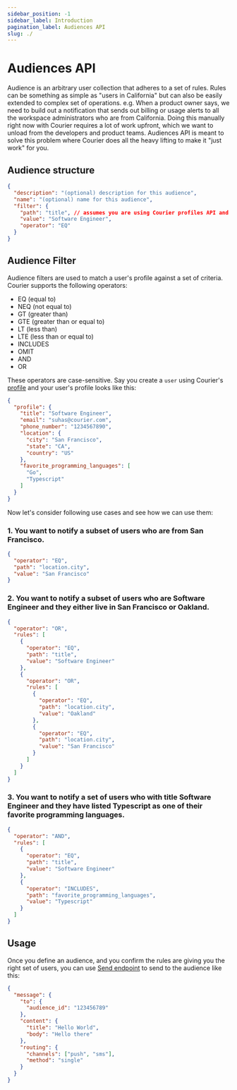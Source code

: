 ```yaml
---
sidebar_position: -1
sidebar_label: Introduction
pagination_label: Audiences API
slug: ./
---
```


# Audiences API

Audience is an arbitrary user collection that adheres to a set of rules. Rules can be something as simple as "users in California" but can also be easily extended to complex set of operations. e.g. When a product owner says, we need to build out a notification that sends out billing or usage alerts to all the workspace administrators who are from California. Doing this manually right now with Courier requires a lot of work upfront, which we want to unload from the developers and product teams. Audiences API is meant to solve this problem where Courier does all the heavy lifting to make it "just work" for you.

## Audience structure

```json
{
  "description": "(optional) description for this audience",
  "name": "(optional) name for this audience",
  "filter": {
    "path": "title", // assumes you are using Courier profiles API and your user has title field
    "value": "Software Engineer",
    "operator": "EQ"
  }
}
```

## Audience Filter
Audience filters are used to match a user's profile against a set of criteria. Courier supports the following operators:
- EQ (equal to)
- NEQ (not equal to)
- GT (greater than)
- GTE (greater than or equal to)
- LT (less than)
- LTE (less than or equal to)
- INCLUDES
- OMIT
- AND
- OR

These operators are case-sensitive. Say you create a `user` using Courier's [profile](../../reference/profiles/intro.mdx) and your user's profile looks like this:

```json
{
  "profile": {
    "title": "Software Engineer",
    "email": "suhas@courier.com",
    "phone_number": "1234567890",
    "location": {
      "city": "San Francisco",
      "state": "CA",
      "country": "US"
    },
    "favorite_programming_languages": [
      "Go",
      "Typescript"
    ]
  }
}
```

Now let's consider following use cases and see how we can use them:

### 1. You want to notify a subset of users who are from San Francisco.
```json
{
  "operator": "EQ",
  "path": "location.city",
  "value": "San Francisco"
}
```

### 2. You want to notify a subset of users who are Software Engineer and they either live in San Francisco or Oakland.

```json
{
  "operator": "OR",
  "rules": [
    {
      "operator": "EQ",
      "path": "title",
      "value": "Software Engineer"
    },
    {
      "operator": "OR",
      "rules": [
        {
          "operator": "EQ",
          "path": "location.city",
          "value": "Oakland"
        },
        {
          "operator": "EQ",
          "path": "location.city",
          "value": "San Francisco"
        }
      ]
    }
  ]
}
```


### 3. You want to notify a set of users who with title Software Engineer and they have listed Typescript as one of their favorite programming languages.

```json
{
  "operator": "AND",
  "rules": [
    {
      "operator": "EQ",
      "path": "title",
      "value": "Software Engineer"
    },
    {
      "operator": "INCLUDES",
      "path": "favorite_programming_languages",
      "value": "Typescript"
    }
  ]
}
```

## Usage

Once you define an audience, and you confirm the rules are giving you the right set of users, you can use [Send endpoint](../../reference/send/message.mdx) to send to the audience like this:

```json
{
  "message": {
    "to": {
      "audience_id": "123456789"
    },
    "content": {
      "title": "Hello World",
      "body": "Hello there"
    },
    "routing": {
      "channels": ["push", "sms"],
      "method": "single"
    }
  }
}

```


